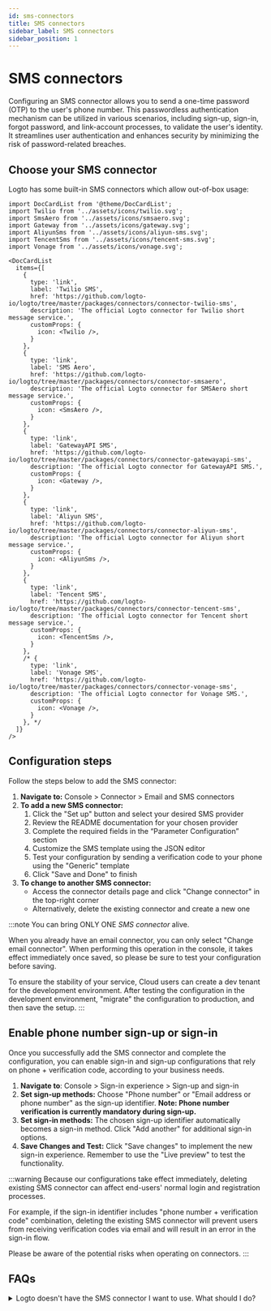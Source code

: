 ```yaml
---
id: sms-connectors
title: SMS connectors
sidebar_label: SMS connectors
sidebar_position: 1
---
```


# SMS connectors

Configuring an SMS connector allows you to send a one-time password (OTP) to the user's phone number. This passwordless authentication mechanism can be utilized in various scenarios, including sign-up, sign-in, forgot password, and link-account processes, to validate the user's identity. It streamlines user authentication and enhances security by minimizing the risk of password-related breaches.

## Choose your SMS connector

Logto has some built-in SMS connectors which allow out-of-box usage:

```mdx-code-block
import DocCardList from '@theme/DocCardList';
import Twilio from '../assets/icons/twilio.svg';
import SmsAero from '../assets/icons/smsaero.svg';
import Gateway from '../assets/icons/gateway.svg';
import AliyunSms from '../assets/icons/aliyun-sms.svg';
import TencentSms from '../assets/icons/tencent-sms.svg';
import Vonage from '../assets/icons/vonage.svg';

<DocCardList
  items={[
    {
      type: 'link',
      label: 'Twilio SMS',
      href: 'https://github.com/logto-io/logto/tree/master/packages/connectors/connector-twilio-sms',
      description: 'The official Logto connector for Twilio short message service.',
      customProps: {
        icon: <Twilio />,
      }
    },
    {
      type: 'link',
      label: 'SMS Aero',
      href: 'https://github.com/logto-io/logto/tree/master/packages/connectors/connector-smsaero',
      description: 'The official Logto connector for SMSAero short message service.',
      customProps: {
        icon: <SmsAero />,
      }
    },
    {
      type: 'link',
      label: 'GatewayAPI SMS',
      href: 'https://github.com/logto-io/logto/tree/master/packages/connectors/connector-gatewayapi-sms',
      description: 'The official Logto connector for GatewayAPI SMS.',
      customProps: {
        icon: <Gateway />,
      }
    },
    {
      type: 'link',
      label: 'Aliyun SMS',
      href: 'https://github.com/logto-io/logto/tree/master/packages/connectors/connector-aliyun-sms',
      description: 'The official Logto connector for Aliyun short message service.',
      customProps: {
        icon: <AliyunSms />,
      }
    },
    {
      type: 'link',
      label: 'Tencent SMS',
      href: 'https://github.com/logto-io/logto/tree/master/packages/connectors/connector-tencent-sms',
      description: 'The official Logto connector for Tencent short message service.',
      customProps: {
        icon: <TencentSms />,
      }
    },
    /* {
      type: 'link',
      label: 'Vonage SMS',
      href: 'https://github.com/logto-io/logto/tree/master/packages/connectors/connector-vonage-sms',
      description: 'The official Logto connector for Vonage SMS.',
      customProps: {
        icon: <Vonage />,
      }
    }, */
  ]}
/>
```

## Configuration steps

Follow the steps below to add the SMS connector:

1. **Navigate to:** Console > Connector > Email and SMS connectors
2. **To add a new SMS connector:**
   1. Click the "Set up" button and select your desired SMS provider
   2. Review the README documentation for your chosen provider
   3. Complete the required fields in the “Parameter Configuration” section
   4. Customize the SMS template using the JSON editor
   5. Test your configuration by sending a verification code to your phone using the "Generic" template
   6. Click "Save and Done" to finish
3. **To change to another SMS connector:**
   - Access the connector details page and click "Change connector" in the top-right corner
   - Alternatively, delete the existing connector and create a new one

:::note
You can bring ONLY ONE _SMS connector_ alive.

When you already have an email connector, you can only select "Change email connector". When performing this operation in the console, it takes effect immediately once saved, so please be sure to test your configuration before saving.

To ensure the stability of your service, Cloud users can create a dev tenant for the development environment. After testing the configuration in the development environment, "migrate" the configuration to production, and then save the setup.
:::

## Enable phone number sign-up or sign-in

Once you successfully add the SMS connector and complete the configuration, you can enable sign-in and sign-up configurations that rely on phone + verification code, according to your business needs.

1. **Navigate to**: Console > Sign-in experience > Sign-up and sign-in
2. **Set sign-up methods:** Choose "Phone number" or "Email address or phone number" as the sign-up identifier. **Note: Phone number verification is currently mandatory during sign-up.**
3. **Set sign-in methods:** The chosen sign-up identifier automatically becomes a sign-in method. Click "Add another" for additional sign-in options.
4. **Save Changes and Test:** Click "Save changes" to implement the new sign-in experience. Remember to use the "Live preview" to test the functionality.

:::warning
Because our configurations take effect immediately, deleting existing SMS connector can affect end-users' normal login and registration processes.

For example, if the sign-in identifier includes "phone number + verification code" combination, deleting the existing SMS connector will prevent users from receiving verification codes via email and will result in an error in the sign-in flow.

Please be aware of the potential risks when operating on connectors.
:::

## FAQs

<details>
<summary>Logto doesn't have the SMS connector I want to use. What should I do?</summary>

We're still working on more connectors. If you require further options, just let us know your needs in Discord and file a Feature Request on [GitHub](https://github.com/logto-io/logto/issues). If you need further assistance, you can also [contact us via email](mailto:contact@logto.io).

For open-source Logto users, we provide an easy-to-extend connector creation method, allowing you to [customize your own connector](https://docs.logto.io/docs/recipes/configure-connectors/create-your-connector/) based on your specific scenarios. You are always welcomed to submit a pull request to Logto, so that others in the community may also benefit from your work.

</details>
